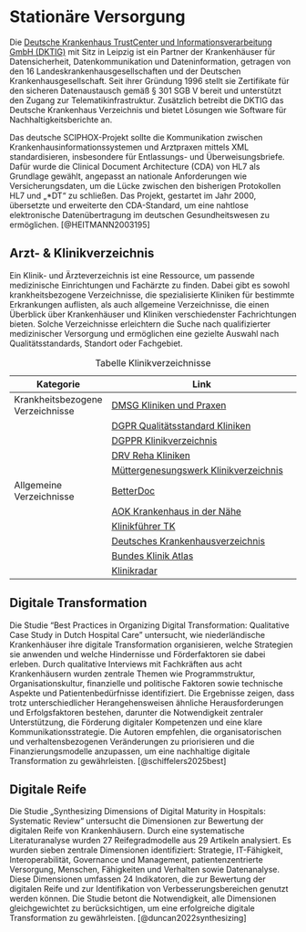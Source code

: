 # Stationäre Versorgung

Die [Deutsche Krankenhaus TrustCenter und Informationsverarbeitung GmbH (DKTIG)](https://dktig.de/) mit Sitz in Leipzig ist ein Partner der Krankenhäuser für Datensicherheit, Datenkommunikation und Dateninformation, getragen von den 16 Landeskrankenhausgesellschaften und der Deutschen Krankenhausgesellschaft. Seit ihrer Gründung 1996 stellt sie Zertifikate für den sicheren Datenaustausch gemäß § 301 SGB V bereit und unterstützt den Zugang zur Telematikinfrastruktur. Zusätzlich betreibt die DKTIG das Deutsche Krankenhaus Verzeichnis und bietet Lösungen wie Software für Nachhaltigkeitsberichte an.

Das deutsche SCIPHOX-Projekt sollte die Kommunikation zwischen Krankenhausinformationssystemen und Arztpraxen mittels XML standardisieren, insbesondere für Entlassungs- und Überweisungsbriefe. Dafür wurde die Clinical Document Architecture (CDA) von HL7 als Grundlage gewählt, angepasst an nationale Anforderungen wie Versicherungsdaten, um die Lücke zwischen den bisherigen Protokollen HL7 und „*DT“ zu schließen. Das Projekt, gestartet im Jahr 2000, übersetzte und erweiterte den CDA-Standard, um eine nahtlose elektronische Datenübertragung im deutschen Gesundheitswesen zu ermöglichen. [@HEITMANN2003195]

## Arzt- & Klinikverzeichnis

Ein Klinik- und Ärzteverzeichnis ist eine Ressource, um passende medizinische Einrichtungen und Fachärzte zu finden. Dabei gibt es sowohl krankheitsbezogene Verzeichnisse, die spezialisierte Kliniken für bestimmte Erkrankungen auflisten, als auch allgemeine Verzeichnisse, die einen Überblick über Krankenhäuser und Kliniken verschiedenster Fachrichtungen bieten. Solche Verzeichnisse erleichtern die Suche nach qualifizierter medizinischer Versorgung und ermöglichen eine gezielte Auswahl nach Qualitätsstandards, Standort oder Fachgebiet.

| Kategorie                   | Link                                                                                  |
|----------------------------|---------------------------------------------------------------------------------------|
| Krankheitsbezogene Verzeichnisse | [DMSG Kliniken und Praxen](https://www.dmsg.de/service/kliniken-und-praxen)         |
|                            | [DGPR Qualitätsstandard Kliniken](https://www.dgpr.de/kliniken/qualitaetsstandard-kliniken) |
|                            | [DGPPR Klinikverzeichnis](https://www.dgppr.de/index.php/klinikverzeichnis-dgppr-sp-582380048/) |
|                            | [DRV Reha Kliniken](https://www.drv-reha.de/kliniken)                                |
|                            | [Müttergenesungswerk Klinikverzeichnis](https://www.muettergenesungswerk.de/mgw-verbund/klinikverzeichnis) |
| Allgemeine Verzeichnisse    | [BetterDoc](https://betterdoc.org/)                                                  |
|                            | [AOK Krankenhaus in der Nähe](https://www.aok.de/pk/krankenhaus-in-der-naehe/)        |
|                            | [Klinikführer TK](https://klinikfuehrer.tk.de/)                                      |
|                            | [Deutsches Krankenhausverzeichnis](https://www.deutsches-krankenhaus-verzeichnis.de/app/suche) |
|                            | [Bundes Klinik Atlas](https://bundes-klinik-atlas.de/)                               |
|                            | [Klinikradar](https://klinikradar.de/)                                               |

: Tabelle Klinikverzeichnisse

## Digitale Transformation

Die Studie "Best Practices in Organizing Digital Transformation: Qualitative Case Study in Dutch Hospital Care" untersucht, wie niederländische Krankenhäuser ihre digitale Transformation organisieren, welche Strategien sie anwenden und welche Hindernisse und Förderfaktoren sie dabei erleben. Durch qualitative Interviews mit Fachkräften aus acht Krankenhäusern wurden zentrale Themen wie Programmstruktur, Organisationskultur, finanzielle und politische Faktoren sowie technische Aspekte und Patientenbedürfnisse identifiziert. Die Ergebnisse zeigen, dass trotz unterschiedlicher Herangehensweisen ähnliche Herausforderungen und Erfolgsfaktoren bestehen, darunter die Notwendigkeit zentraler Unterstützung, die Förderung digitaler Kompetenzen und eine klare Kommunikationsstrategie. Die Autoren empfehlen, die organisatorischen und verhaltensbezogenen Veränderungen zu priorisieren und die Finanzierungsmodelle anzupassen, um eine nachhaltige digitale Transformation zu gewährleisten. [@schiffelers2025best]

## Digitale Reife

Die Studie „Synthesizing Dimensions of Digital Maturity in Hospitals: Systematic Review“ untersucht die Dimensionen zur Bewertung der digitalen Reife von Krankenhäusern. Durch eine systematische Literaturanalyse wurden 27 Reifegradmodelle aus 29 Artikeln analysiert. Es wurden sieben zentrale Dimensionen identifiziert: Strategie, IT-Fähigkeit, Interoperabilität, Governance und Management, patientenzentrierte Versorgung, Menschen, Fähigkeiten und Verhalten sowie Datenanalyse. Diese Dimensionen umfassen 24 Indikatoren, die zur Bewertung der digitalen Reife und zur Identifikation von Verbesserungsbereichen genutzt werden können. Die Studie betont die Notwendigkeit, alle Dimensionen gleichgewichtet zu berücksichtigen, um eine erfolgreiche digitale Transformation zu gewährleisten. [@duncan2022synthesizing]
